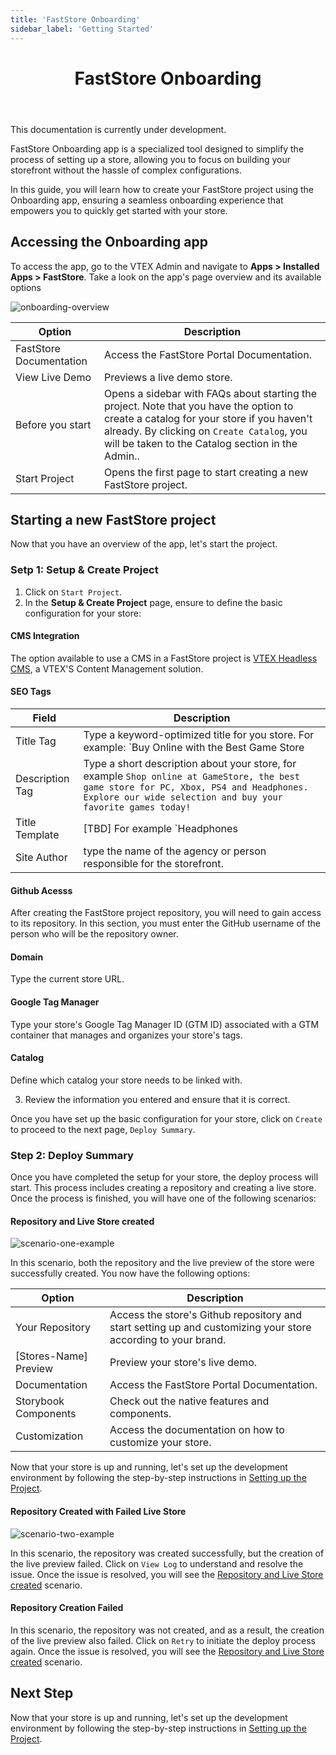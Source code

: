 ```yaml
---
title: 'FastStore Onboarding'
sidebar_label: 'Getting Started'
---
```



<header>

# FastStore Onboarding

</header>

<Callout type="warning" emoji="⚠️">
This documentation is currently under development.
</Callout>

FastStore Onboarding app is a specialized tool designed to simplify the process of setting up a store, allowing you to focus on building your storefront without the hassle of complex configurations. 

In this guide, you will learn how to create your FastStore project using the Onboarding app, ensuring a seamless onboarding experience that empowers you to quickly get started with your store.


## Accessing the Onboarding app
To access the app, go to the VTEX Admin and navigate to **Apps > Installed Apps > FastStore**.
Take a look on the app's page overview and its available options

![onboarding-overview](https://user-images.githubusercontent.com/67270558/231798915-40882d39-538f-429a-9c49-d6ac21734306.png)

| Option | Description |
| ------ | ----------- |
| FastStore Documentation | Access the FastStore Portal Documentation. |
| View Live Demo | Previews a live demo store. |
| Before you start | Opens a sidebar with FAQs about starting the project. Note that you have the option to create a catalog for your store if you haven't already. By clicking on `Create Catalog`, you will be taken to the Catalog section in the Admin..|
| Start Project | Opens the first page to start creating a new FastStore project. |

## Starting a new FastStore project
Now that you have an overview of the app, let's start the project.

### Setp 1: Setup & Create Project

1. Click on `Start Project`.
2. In the **Setup & Create Project** page, ensure to define the basic configuration for your store:

#### CMS Integration
The option available to use a CMS in a FastStore project is [VTEX Headless CMS](/tbd), a VTEX'S Content Management solution.

#### SEO Tags

| Field | Description |
| ------ | ----------- |
| Title Tag | Type a keyword-optimized title for you store. For example: `Buy Online with the Best Game Store | GameStore.`. In this example, we used the length limit of around 50-60 characters to ensure it is fully displayed in search results without being truncated. It is also written in a way that accurately describes the webpage's content. |
| Description Tag | Type a short description about your store, for example `Shop online at GameStore, the best game store for PC, Xbox, PS4 and Headphones. Explore our wide selection and buy your favorite games today!` |
| Title Template | [TBD] For example `Headphones | GameStore`.|
| Site Author| type the name of the agency or person responsible for the storefront. |

#### Github Acesss
After creating the FastStore project repository, you will need to gain access to its repository. In this section, you must enter the GitHub username of the person who will be the repository owner.

#### Domain
Type the current store URL.

#### Google Tag Manager
Type your store's Google Tag Manager ID (GTM ID) associated with a GTM container that manages and organizes your store's tags.

#### Catalog
Define which catalog your store needs to be linked with.

3. Review the information you entered and ensure that it is correct.

Once you have set up the basic configuration for your store, click on `Create` to proceed to the next page, `Deploy Summary`.

### Step 2: Deploy Summary

Once you have completed the setup for your store, the deploy process will start. 
This process includes creating a repository and creating a live store. Once the process is finished, you will have one of the following scenarios:

#### Repository and Live Store created

![scenario-one-example](/tbd)

In this scenario, both the repository and the live preview of the store were successfully created. You now have the following options:

| Option | Description |
| ------ | ----------- |
| Your Repository | Access the store's Github repository and start setting up and customizing your store according to your brand.|
| [Stores-Name] Preview| Preview your store's live demo. |
| Documentation | Access the FastStore Portal Documentation.|
| Storybook Components | Check out the native features and components. |
| Customization| Access the documentation on how to customize your store. |

Now that your store is up and running, let's set up the development environment by following the step-by-step instructions in [Setting up the Project](/tbd).

#### Repository Created with Failed Live Store

![scenario-two-example](/tbd)

In this scenario, the repository was created successfully, but the creation of the live preview failed. Click on `View Log` to understand and resolve the issue.
Once the issue is resolved, you will see the [Repository and Live Store created](#repository-and-live-store-created) scenario.

#### Repository Creation Failed
In this scenario, the repository was not created, and as a result, the creation of the live preview also failed.  Click on `Retry` to initiate the deploy process again.
Once the issue is resolved, you will see the [Repository and Live Store created](#repository-and-live-store-created) scenario.


## Next Step

Now that your store is up and running, let's set up the development environment by following the step-by-step instructions in [Setting up the Project](/tbd).